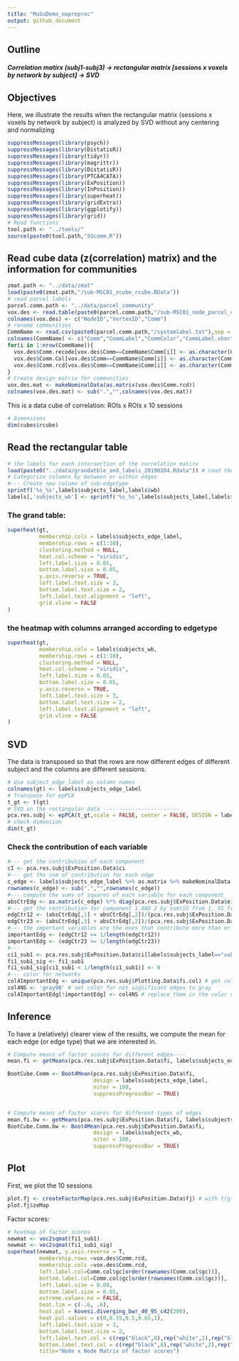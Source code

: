 ```yaml
---
title: "MuSuDemo_nopreproc"
output: github_document
---
```


## Outline
##### Correlation matirx (subj1-subj3) -> rectangular matrix [sessions x voxels by network by subject] -> SVD

## Objectives
Here, we illustrate the results when the rectangular matrix (sessions x voxels by network by subject) is analyzed by SVD without any centering and normalizing

```r
suppressMessages(library(psych))
suppressMessages(library(DistatisR))
suppressMessages(library(tidyr))
suppressMessages(library(magrittr))
suppressMessages(library(DistatisR))
suppressMessages(library(PTCA4CATA))
suppressMessages(library(ExPosition))
suppressMessages(library(InPosition))
suppressMessages(library(superheat))
suppressMessages(library(gridExtra))
suppressMessages(library(ggplotify))
suppressMessages(library(grid))
# Read functions
tool.path <- "../tools/"
source(paste0(tool.path,"SScomm.R"))
```


## Read cube data (z(correlation) matrix) and the information for communities

```r
zmat.path <- "../data/zmat"
load(paste0(zmat.path,"/sub-MSC01_zcube_rcube.RData"))
# read parcel labels
parcel.comm.path <- "../data/parcel_community"
vox.des <- read.table(paste0(parcel.comm.path,"/sub-MSC01_node_parcel_comm.txt"),sep = ",")
colnames(vox.des) <- c("NodeID","VertexID","Comm")
# rename communities
CommName <- read.csv(paste0(parcel.comm.path,"/systemlabel.txt"),sep = ",",header = FALSE)
colnames(CommName) <- c("Comm","CommLabel","CommColor","CommLabel.short")
for(i in 1:nrow(CommName)){
  vox.des$Comm.recode[vox.des$Comm==CommName$Comm[i]] <- as.character(CommName$CommLabel[i])
  vox.des$Comm.Col[vox.des$Comm==CommName$Comm[i]] <- as.character(CommName$CommColor[i])
  vox.des$Comm.rcd[vox.des$Comm==CommName$Comm[i]] <- as.character(CommName$CommLabel.short[i])
}
# Create design matrix for communities
vox.des.mat <- makeNominalData(as.matrix(vox.des$Comm.rcd))
colnames(vox.des.mat) <- sub(".","",colnames(vox.des.mat))
```

This is a data cube of correlation: ROIs x ROIs x 10 sessions

```r
# Dimensions
dim(cubes$rcube)
```

## Read the rectangular table
```r
# the labels for each intersection of the correlation matirx
load(paste0("../data/grandatble_and_labels_20190204.Rdata")) # read the labels of grandtable
# Categorize columns by between or within edges
#--- Create new column of sub-edgetype
sprintf('%s_%s',labels$subjects_label,labels$wb)
labels[,'subjects_wb'] <- sprintf('%s_%s',labels$subjects_label,labels$wb)
```

### The grand table:
```r
superheat(gt,
          membership.cols = labels$subjects_edge_label,
          membership.rows = c(1:10),
          clustering.method = NULL,
          heat.col.scheme = "viridis",
          left.label.size = 0.05,
          bottom.label.size = 0.05,
          y.axis.reverse = TRUE,
          left.label.text.size = 3,
          bottom.label.text.size = 2,
          left.label.text.alignment = "left",
          grid.vline = FALSE
)
```

### the heatmap with columns arranged according to edgetype

```r
superheat(gt,
          membership.cols = labels$subjects_wb,
          membership.rows = c(1:10),
          clustering.method = NULL,
          heat.col.scheme = "viridis",
          left.label.size = 0.05,
          bottom.label.size = 0.05,
          y.axis.reverse = TRUE,
          left.label.text.size = 3,
          bottom.label.text.size = 2,
          left.label.text.alignment = "left",
          grid.vline = FALSE
)
```


## SVD

The data is transposed so that the rows are now different edges of different subject and the columns are different sessions.

```r
# Use subject_edge_label as column names
colnames(gt) <- labels$subjects_edge_label
# Transpose for epPCA
t_gt <- t(gt)
# SVD on the rectangular data ------------------------
pca.res.subj <- epPCA(t_gt,scale = FALSE, center = FALSE, DESIGN = labels$subjects_edge_label, make_design_nominal = TRUE, graphs = FALSE)
# check dimension
dim(t_gt)
```

### Check the contribution of each variable
```r
#--- get the contribution of each component
cI <- pca.res.subj$ExPosition.Data$ci
#--- get the sum of contribution for each edge
c_edge <- labels$subjects_edge_label %>% as.matrix %>% makeNominalData %>% t %>% "%*%"(cI)
rownames(c_edge) <- sub(".","",rownames(c_edge))
#--- compute the sums of squares of each variable for each component
absCtrEdg <- as.matrix(c_edge) %*% diag(pca.res.subj$ExPosition.Data$eigs)
#--- get the contribution for component 1 AND 2 by sum(SS from 1, SS from 2)/sum(eigs 1, eigs 2)
edgCtr12 <- (absCtrEdg[,1] + absCtrEdg[,2])/(pca.res.subj$ExPosition.Data$eigs[1] + pca.res.subj$ExPosition.Data$eigs[2])
edgCtr23 <- (absCtrEdg[,3] + absCtrEdg[,2])/(pca.res.subj$ExPosition.Data$eigs[2] + pca.res.subj$ExPosition.Data$eigs[3])
#--- the important variables are the ones that contribute more than or equal to the average
importantEdg <- (edgCtr12 >= 1/length(edgCtr12))
importantEdg <- (edgCtr23 >= 1/length(edgCtr23))
#--- 
ci1_sub1 <- pca.res.subj$ExPosition.Data$ci[labels$subjects_label=="sub01",1]
fi1_sub1_sig <- fi1_sub1
fi1_sub1_sig[ci1_sub1 < 1/length(ci1_sub1)] <- 0
#--- color for networks
col4ImportantEdg <- unique(pca.res.subj$Plotting.Data$fi.col) # get colors
col4NS <- 'gray90' # set color for not significant edges to gray
col4ImportantEdg[!importantEdg] <- col4NS # replace them in the color vector

```

## Inference

To have a (relatively) clearer view of the results, we compute the mean for each edge (or edge type) that we are interested in.

```r
# Compute means of factor scores for different edges----
mean.fi <- getMeans(pca.res.subj$ExPosition.Data$fi, labels$subjects_edge_label) # with t(gt)

BootCube.Comm <- Boot4Mean(pca.res.subj$ExPosition.Data$fi,
                           design = labels$subjects_edge_label,
                           niter = 100,
                           suppressProgressBar = TRUE)


# Compute means of factor scores for different types of edges
mean.fi.bw <- getMeans(pca.res.subj$ExPosition.Data$fi, labels$subjects_wb) # with t(gt)
BootCube.Comm.bw <- Boot4Mean(pca.res.subj$ExPosition.Data$fi,
                           design = labels$subjects_wb,
                           niter = 100,
                           suppressProgressBar = TRUE)

```

## Plot

First, we plot the 10 sessions

```r
plot.fj <- createFactorMap(pca.res.subj$ExPosition.Data$fj) # with t(gt)
plot.fj$zeMap
```

Factor scores:
```r
# heatmap of factor scores
newmat <- vec2sqmat(fi1_sub1)
newmat <- vec2sqmat(fi1_sub1_sig)
superheat(newmat, y.axis.reverse = T,
          membership.rows =vox.des$Comm.rcd,
          membership.cols =vox.des$Comm.rcd,                    
          left.label.col=Comm.col$gc[order(rownames(Comm.col$gc))],
          bottom.label.col=Comm.col$gc[order(rownames(Comm.col$gc))],
          left.label.size = 0.08,
          bottom.label.size = 0.05,
          extreme.values.na = FALSE,
          heat.lim = c(-.6, .6),
          heat.pal = kovesi.diverging_bwr_40_95_c42(200),
          heat.pal.values = c(0,0.35,0.5,0.65,1),
          left.label.text.size = 3,
          bottom.label.text.size = 2,
          left.label.text.col = c(rep("black",8),rep("white",2),rep("black",3),"white",rep("black",3),rep("white",2)),
          bottom.label.text.col = c(rep("black",8),rep("white",2),rep("black",3),"white",rep("black",3),rep("white",2)),
          title="Node x Node Matrix of factor scores")

```

